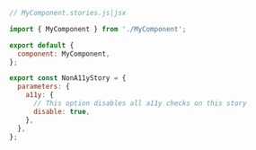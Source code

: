 ```js
// MyComponent.stories.js|jsx

import { MyComponent } from './MyComponent';

export default {
  component: MyComponent,
};

export const NonA11yStory = {
  parameters: {
    a11y: {
      // This option disables all a11y checks on this story
      disable: true,
    },
  },
};
```
